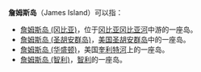 '''詹姆斯岛'''（James Island）可以指：

*[[詹姆斯岛_(冈比亚)|詹姆斯岛 (冈比亚)]]，位于[[冈比亚|冈比亚]][[冈比亚河|冈比亚河]]中游的一座岛。
*[[詹姆斯岛_(圣胡安群岛)|詹姆斯岛 (圣胡安群岛)]]，[[美国|美国]][[圣胡安群岛|圣胡安群岛]]中的一座岛。
*[[詹姆斯岛_(华盛顿)|詹姆斯岛 (华盛顿)]]，美国[[奎利特河|奎利特河]]上的一座岛。
*[[詹姆斯岛_(智利)|詹姆斯岛 (智利)]]，[[智利|智利]]的一座岛。

{{geodis}}